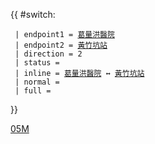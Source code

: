 {{ #switch: {{{format|}}}
  | endpoint1 = [[葛量洪醫院]]
  | endpoint2 = [[黃竹坑站]]
  | direction = 2
  | status = 
  | inline = [[葛量洪醫院]] ↔ [[黃竹坑站]]
  | normal =
  | full =
}}<noinclude>[[Category:港島專線小巴路線模板|05M]]</noinclude>